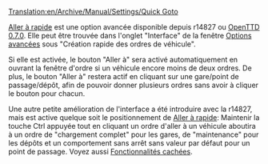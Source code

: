 [[Translation:en/Archive/Manual/Settings/Quick Goto]]

[[fr/Archive/Manual/Settings/Aller à rapide|Aller à rapide]] est une option avancée disponible depuis r14827 ou [[fr/Archive/OpenTTD/OpenTTD 0.7.0|OpenTTD 0.7.0]].
Elle peut être trouvée dans l'onglet "Interface" de la fenêtre [[fr/Archive/Manual/Settings/Options avancées|Options avancées]] sous "Création rapide des ordres de véhicule".

Si elle est activée, le bouton "Aller à" sera activé automatiquement en ouvrant la fenêtre d'ordre si un véhicule encore moins de deux ordres. De plus, le bouton "Aller à" restera actif en cliquant sur une gare/point de passage/dépôt, afin de pouvoir donner plusieurs ordres sans avoir à cliquer le bouton pour chacun.


Une autre petite amélioration de l'interface a été introduire avec la r14827, mais est active quelque soit le positionnement de [[fr/Archive/Manual/Settings/Aller à rapide|Aller à rapide]]: Maintenir la touche Ctrl appuyée tout en cliquant un ordre d'aller à un véhicule aboutira à un ordre de "chargement complet" pour les gares, de "maintenance" pour les dépôts et un comportement sans arrêt sans valeur par défaut pour un point de passage. Voyez aussi [[fr/Manual/Fonctionnalités cachées|Fonctionnalités cachées]].